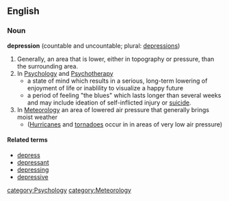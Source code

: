==English==

=== Noun ===
'''depression''' (countable and uncountable; plural: [[depressions]])

#Generally, an area that is lower, either in topography or pressure, than the surrounding area.
#In [[:w:Psychology|Psychology]] and [[:w:Psychotherapy|Psychotherapy]] 
#*a state of mind which results in a serious, long-term lowering of enjoyment of life or inablility to visualize a happy future
#*a period of feeling "the blues" which lasts longer than several weeks and may include ideation of self-inflicted injury or [[suicide]].
#In [[Meteorology]] an area of lowered air pressure that generally brings moist weather 
#*([[Hurricane|Hurricanes]] and [[tornado|tornadoes]] occur in in areas of very low air pressure)

====Related terms====
*[[depress]]
*[[depressant]]
*[[depressing]]
*[[depressive]]

[[category:Psychology]]
[[category:Meteorology]]